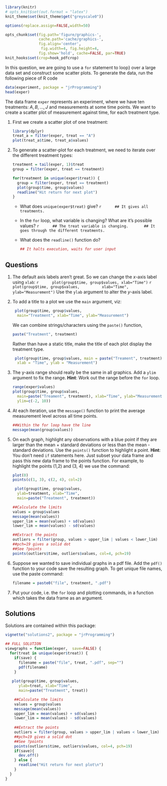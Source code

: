 ```r
library(knitr)
# opts_knit$set(out.format = "latex")
knit_theme$set(knit_theme$get("greyscale0"))

options(replace.assign=FALSE,width=50)

opts_chunk$set(fig.path='figure/graphics-', 
               cache.path='cache/graphics-', 
               fig.align='center', 
                fig.width=4, fig.height=4, 
               fig.show='hold', cache=FALSE, par=TRUE)
knit_hooks$set(crop=hook_pdfcrop)
```

In this question, we are going to use a `for` statement to
loop} over a large data set and construct some scatter plots. To generate
the data, run the following piece of R code

```r
data(experiment, package = "jrProgramming")
head(exper)
``` 

The data frame `exper` represents an experiment, where we have ten treatments:
$A, B, \ldots, J$ and measurements at some time points. We want to create a
scatter plot of measurement against time, for each treatment type.

1. First we create a scatter plot of one treatment:

    ```r
    library(dplyr)
    treat_a = filter(exper, treat == "A")
    plot(treat_a$time, treat_a$values)
    ``` 
   
 
1. To generate a scatter-plot for each treatment, we need to iterate over the different
treatment types:

    ```r
    treatment = tail(exper, 1)$treat
    group = filter(exper, treat == treatment)
    ```
    ```r
    for(treatment in unique(exper$treat)) {
      group = filter(exper, treat == treatment)
      plot(group$time, group$values)
      readline("Hit return for next plot")
    }
    ``` 
    * What does `unique(exper$treat)` give?
        ```r
        ## It gives all treatments.
        ```
    * In the `for` loop, what variable is changing? What are it's possible values?
        ```r
        ## The treat variable is changing. 
        ## It goes through the different treatments.
        ```
    * What does the `readline()` function do?
        
        ```r
        ## It halts execution, waits for user input
        ```


## Questions

1. The default axis labels aren't great. So we can change the $x$-axis label using `xlab`:
    ```r
     plot(group$time, group$values, xlab="Time")
    ```
    ```r
    plot(group$time, group$values,
         xlab="Time", ylab="Measurement")
    ```
    Use the `ylab` argument to alter the $y$-axis label.

1. To add a title to a plot we use the `main` argument, viz:

    ```r
     plot(group$time, group$values, 
      main="Treatment", xlab="Time", ylab="Measurement")
    ```

    We can combine strings/characters using the `paste()` function,

    ```r
    paste("Treatment", treatment)
    ```

    Rather than have a static title, make the title of each plot display the treatment type.

    ```r
     plot(group$time, group$values, main = paste("Treament", treatment),
      xlab = "Time", ylab = "Measurement")
    ``` 

1. The y-axis range should really be the same in all graphics. Add a `ylim` argument 
to fix the range. __Hint__: Work out the range before the `for` loop.

    ```r
    range(exper$values)
    plot(group$time, group$values, 
      main=paste("Treament", treatment), xlab="Time", ylab="Measurement",
      ylim=c(-2, 10))
    ``` 


1. At each iteration, use the `message()` function to print the average measurement level across all time points.

    ```r
    ##Within the for loop have the line
    message(mean(group$values))
    ```

1. On each graph, highlight any observations with a blue point if they are
larger than the mean + standard deviations or less than the mean - 
  standard deviations. Use the `points()` function to highlight a point.
  __Hint__: You don't need `if` statements here. 
  Just subset your data frame and pass this new data frame to the points function.
  For example, to highlight the points (1,2) and (3, 4) we use the command:
  
    ```r
    plot(0)
    points(c(1, 3), c(2, 4), col=2)
    ```
  
    ```r
     plot(group$time, group$values,
      ylab=treatment, xlab="Time",
      main=paste("Treatment", treatment))

    ##Calculate the limits
    values = group$values
    message(mean(values))
    upper_lim = mean(values) + sd(values)
    lower_lim = mean(values) - sd(values)
    
    ##Extract the points
    outliers = filter(group, values > upper_lim | values < lower_lim)
    ##pch=19 gives a solid dot
    ##See ?points
    points(outliers$time, outliers$values, col=4, pch=19)
    ```
  

1. Suppose we wanted to save individual graphs in a pdf file. Add the `pdf()`
function to your code save the resulting graph. To get unique file names, use the paste
command:

    ```r
    filename = paste0("file", treatment, ".pdf")
    ```
1. Put your code, i.e. the `for` loop and plotting commands, in a function which takes the data frame as an argument.


## Solutions

Solutions are contained within this package:
```r
vignette("solutions2", package = "jrProgramming")
```


```r
## FULL SOLUTION
viewgraphs = function(exper,  save=FALSE) {
  for(treat in unique(exper$treat)) {
    if(save) {
      filename = paste("file", treat, ".pdf", sep="")
      pdf(filename)
    }
    
   plot(group$time, group$values,
      ylab=treat, xlab="Time",
      main=paste("Treatment", treat))

    ##Calculate the limits
    values = group$values
    message(mean(values))
    upper_lim = mean(values) + sd(values)
    lower_lim = mean(values) - sd(values)
    
    ##Extract the points
    outliers = filter(group, values > upper_lim | values < lower_lim)
    ##pch=19 gives a solid dot
    ##See ?points
    points(outliers$time, outliers$values, col=4, pch=19)
    if(save){
      dev.off()
    } else {  
      readline("Hit return for next plot\n")
    }
  }
}
```

